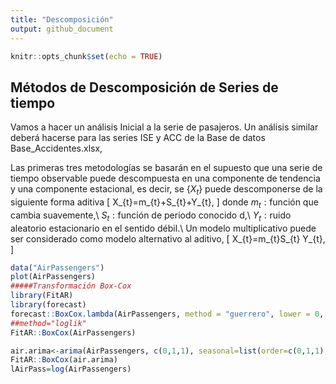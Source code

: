 ```yaml
---
title: "Descomposición"
output: github_document
---
```


```r
knitr::opts_chunk$set(echo = TRUE)
```

## Métodos de Descomposición de Series de tiempo

Vamos a hacer un análisis Inicial a la serie de pasajeros. Un análisis similar deberá hacerse para las series ISE y ACC de la Base de datos Base_Accidentes.xlsx,

 Las primeras tres metodologías se basarán en el supuesto que una serie de tiempo observable puede descompuesta en una componente de  tendencia y una componente estacional, es decir, se $\{X_{t}\}$ puede descomponerse de la siguiente forma aditiva
\[
X_{t}=m_{t}+S_{t}+Y_{t},
\]
donde $m_{t}:\text{función que cambia suavemente,}$\\
$S_{t}:\text{función de periodo conocido d,}$\\
$Y_{t}:\text{ruido aleatorio estacionario en el sentido débil.}$\\
Un modelo multiplicativo  puede ser considerado como modelo alternativo al aditivo,
\[
X_{t}=m_{t}\times S_{t} \times Y_{t},
\]
```r


data("AirPassengers")
plot(AirPassengers)
#####Transformación Box-Cox
library(FitAR)
library(forecast)
forecast::BoxCox.lambda(AirPassengers, method = "guerrero", lower = 0, upper = 2)  
##method="loglik"
FitAR::BoxCox(AirPassengers)

air.arima<-arima(AirPassengers, c(0,1,1), seasonal=list(order=c(0,1,1), period=12))
FitAR::BoxCox(air.arima)
lAirPass=log(AirPassengers)

```